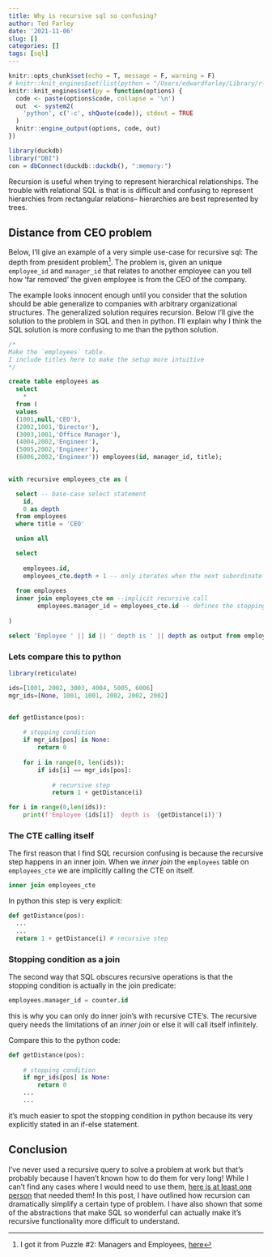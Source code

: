 ```yaml
---
title: Why is recursive sql so confusing?
author: Ted Farley
date: '2021-11-06'
slug: []
categories: []
tags: [sql]
---
```

```r
knitr::opts_chunk$set(echo = T, message = F, warning = F)
# knitr::knit_engines$set(list(python = "/Users/edwardfarley/Library/r-miniconda/envs/r-reticulate/bin/python"))
knitr::knit_engines$set(py = function(options) {
  code <- paste(options$code, collapse = '\n')
  out  <- system2(
    'python', c('-c', shQuote(code)), stdout = TRUE
  )
  knitr::engine_output(options, code, out)
})
```

```r
library(duckdb)
library("DBI")
con = dbConnect(duckdb::duckdb(), ":memory:")
```

Recursion is useful when trying to represent hierarchical relationships. The trouble with relational SQL is that is is difficult and confusing to represent hierarchies from rectangular relations-- hierarchies are best represented by trees.

## Distance from CEO problem

Below, I'll give an example of a very simple use-case for recursive sql: The depth from president problem[^1]. The problem is, given an unique `employee_id` and `manager_id` that relates to another employee can you tell how 'far removed' the given employee is from the CEO of the company. 

The example looks innocent enough until you consider that the solution should be able generalize to companies with arbitrary organizational structures. The generalized solution requires recursion. Below I'll give the solution to the problem in SQL and then in python. I'll explain why I think the SQL solution is more confusing to me than the python solution.





```sql
/*
Make the `employees` table.
I include titles here to make the setup more intuitive
*/

create table employees as 
  select 
    * 
  from (
  values 
  (1001,null,'CEO'),
  (2002,1001,'Director'),
  (3003,1001,'Office Manager'),
  (4004,2002,'Engineer'),
  (5005,2002,'Engineer'),
  (6006,2002,'Engineer')) employees(id, manager_id, title);
  
```

```sql

with recursive employees_cte as (

  select -- base-case select statement
    id,
    0 as depth
  from employees
  where title = 'CEO'

  union all 

  select 
  
    employees.id,
    employees_cte.depth + 1 -- only iterates when the next subordinate is found
  
  from employees
  inner join employees_cte on --implicit recursive call
        employees.manager_id = employees_cte.id -- defines the stopping condition
  
)

select 'Employee ' || id || ' depth is ' || depth as output from employees_cte;
```


### Lets compare this to python 

```r
library(reticulate)
```




```py
ids=[1001, 2002, 3003, 4004, 5005, 6006]
mgr_ids=[None, 1001, 1001, 2002, 2002, 2002]


def getDistance(pos):
    
    # stopping condition
    if mgr_ids[pos] is None:
        return 0
    
    for i in range(0, len(ids)):
        if ids[i] == mgr_ids[pos]:
            
            # recursive step
            return 1 + getDistance(i)

for i in range(0,len(ids)):
    print(f'Employee {ids[i]}  depth is  {getDistance(i)}')
```




### The CTE calling itself

The first reason that I find SQL recursion confusing is because the recursive step happens in an inner join. When we *inner join* the `employees` table on `employees_cte` we are implicitly calling the CTE on itself.


```sql
inner join employees_cte
```

In python this step is very explicit:

```python
def getDistance(pos):
  ...
  ...
  return 1 + getDistance(i) # recursive step
```

### Stopping condition as a join

The second way that SQL obscures recursive operations is that the stopping condition is actually in the join predicate:


```sql
employees.manager_id = counter.id
```


this is why you can only do inner join's with recursive CTE's. The recursive query needs the limitations of an *inner join* or else it will call itself infinitely. 

Compare this to the python code:

```python
def getDistance(pos):
    
    # stopping condition
    if mgr_ids[pos] is None:
        return 0
    ...
    ...
```

it's much easier to spot the stopping condition in python because its very explicitly stated in an if-else statement.

## Conclusion

I've never used a recursive query to solve a problem at work but that's probably because I haven't known how to do them for very long! While I can't find any cases where I would need to use them, [here is at least one person](https://haughtcodeworks.com/blog/software-development/recursive-sql-queries-using-ctes/) that needed them! In this post, I have outlined how recursion can dramatically simplify a certain type of problem. I have also shown that some of the abstractions that make SQL so wonderful can actually make it's recursive functionality more difficult to understand. 






[^1]: I got it from Puzzle #2: Managers and Employees, [here](https://github.com/smpetersgithub/AdvancedSQLPuzzles/blob/main/Advanced%20SQL%20Puzzles/Advanced%20SQL%20Puzzles.pdf)








